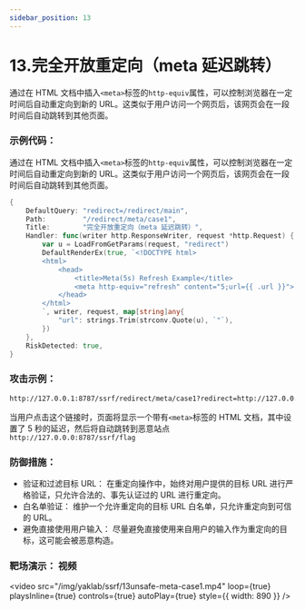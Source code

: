 ```yaml
---
sidebar_position: 13
---
```


# 13.完全开放重定向（meta 延迟跳转）

通过在 HTML 文档中插入`<meta>`标签的`http-equiv`属性，可以控制浏览器在一定时间后自动重定向到新的 URL。这类似于用户访问一个网页后，该网页会在一段时间后自动跳转到其他页面。

### 示例代码：

通过在 HTML 文档中插入`<meta>`标签的`http-equiv`属性，可以控制浏览器在一定时间后自动重定向到新的 URL。这类似于用户访问一个网页后，该网页会在一段时间后自动跳转到其他页面。

```Go
{
    DefaultQuery: "redirect=/redirect/main",
    Path:         "/redirect/meta/case1",
    Title:        "完全开放重定向（meta 延迟跳转）",
    Handler: func(writer http.ResponseWriter, request *http.Request) {
        var u = LoadFromGetParams(request, "redirect")
        DefaultRenderEx(true, `<!DOCTYPE html>
        <html>
            <head>
                <title>Meta(5s) Refresh Example</title>
                <meta http-equiv="refresh" content="5;url={{ .url }}">
            </head>
        </html>
        `, writer, request, map[string]any{
            "url": strings.Trim(strconv.Quote(u), `"`),
        })
    },
    RiskDetected: true,
}
```

### 攻击示例：

```Bash
http://127.0.0.1:8787/ssrf/redirect/meta/case1?redirect=http://127.0.0.1:8787/ssrf/flag
```

当用户点击这个链接时，页面将显示一个带有`<meta>`标签的 HTML 文档，其中设置了 5 秒的延迟，然后将自动跳转到恶意站点`http://127.0.0.0:8787/ssrf/flag`

### 防御措施：

- 验证和过滤目标 URL： 在重定向操作中，始终对用户提供的目标 URL 进行严格验证，只允许合法的、事先认证过的 URL 进行重定向。
- 白名单验证： 维护一个允许重定向的目标 URL 白名单，只允许重定向到可信的 URL。
- 避免直接使用用户输入： 尽量避免直接使用来自用户的输入作为重定向的目标，这可能会被恶意构造。

### 靶场演示： 视频

<video
  src="/img/yaklab/ssrf/13unsafe-meta-case1.mp4"
  loop={true}
  playsInline={true}
  controls={true}
  autoPlay={true}
  style={{ width: 890 }}
/>
